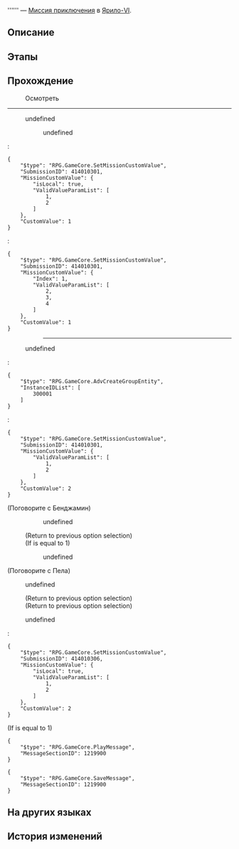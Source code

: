 {{Дополнить|Диалоги.}}
{{Миссия Инфобокс
|id              = 4140103
|Название        = 
|Изображение     = Миссия Освоения .png
|Тип             = Миссия приключения
|События         = 
|Глава           = 
|Условия         = Завершена [[Продолжение Освоения]] ''[[Рынок будущего II]]''
|Персонажи       = Бенджамин; Пела; Первопроходец
|СтартЛокация    = Столп творения
|Мир             = Ярило-VI
|Локации         = Столп творения
|Предыдущая      = 
|Следующая       = 
|Награды         = Журнал приключений*2; Shield (Item)*20; Кредиты*3 000
}}
'''''' — [[Миссия приключения]] в [[Ярило-VI]].

==Описание==
{{Описание|<!--официальное описание из Перекрёстка судеб-->}}

==Этапы==


==Прохождение==
{{Дополнить}}


:{{Диалог|?}} Осмотреть
----
<!--Unknown TalkSentence: 414030001-->
:{{Диалог|Стрелка}} undefined
:<!--Unknown TalkSentence: 414030004-->
:<!--Unknown TalkSentence: 414030005-->
:<!--Unknown TalkSentence: 414030007-->
::{{Чёрный экран|undefined}}
:<!--Unknown TalkSentence: 414030009-->
:<!--Unknown TalkSentence: 414030010-->
:<!--Unknown TalkSentence: 414030056-->
:<!--Unknown TalkSentence: 414030011-->
::{{Диалог|Стрелка}} undefined
:<!--Unknown TalkSentence: 414030014-->
:<!--Unknown TalkSentence: 414030015-->
:<!--Unknown TalkSentence: 414030016-->
:<pre>{
	"$type": "RPG.GameCore.SetMissionCustomValue",
	"SubmissionID": 414010301,
	"MissionCustomValue": {
		"isLocal": true,
		"ValidValueParamList": [
			1,
			2
		]
	},
	"CustomValue": 1
}</pre>
:<pre>{
	"$type": "RPG.GameCore.SetMissionCustomValue",
	"SubmissionID": 414010301,
	"MissionCustomValue": {
		"Index": 1,
		"ValidValueParamList": [
			2,
			3,
			4
		]
	},
	"CustomValue": 1
}</pre>
::----
:{{Диалог|Выход}} undefined
:<pre>{
	"$type": "RPG.GameCore.AdvCreateGroupEntity",
	"InstanceIDList": [
		300001
	]
}</pre>
:<pre>{
	"$type": "RPG.GameCore.SetMissionCustomValue",
	"SubmissionID": 414010301,
	"MissionCustomValue": {
		"ValidValueParamList": [
			1,
			2
		]
	},
	"CustomValue": 2
}</pre>



;(Поговорите с Бенджамин)
<!--Unknown TalkSentence: 414030032-->
::{{Диалог|Стрелка}} undefined
:<!--Unknown TalkSentence: 414030034-->
:;(Return to previous option selection)
:;(If {{F|MissionCV-4140103-5}} is equal to 1)
<!--Unknown TalkSentence: 414030039-->
::{{Диалог|Выход}} undefined
:<!--Unknown TalkSentence: 414030041-->

;(Поговорите с Пела)
<!--Unknown TalkSentence: 414030042-->
:{{Диалог|Стрелка}} undefined
:<!--Unknown TalkSentence: 414030044-->
:;(Return to previous option selection)
:;(Return to previous option selection)
:{{Диалог|Выход}} undefined
:<!--Unknown TalkSentence: 414030055-->
:<pre>{
	"$type": "RPG.GameCore.SetMissionCustomValue",
	"SubmissionID": 414010306,
	"MissionCustomValue": {
		"isLocal": true,
		"ValidValueParamList": [
			1,
			2
		]
	},
	"CustomValue": 2
}</pre>
;(If {{F|MissionCV-4140103-undefined}} is equal to 1)
<pre>{
	"$type": "RPG.GameCore.PlayMessage",
	"MessageSectionID": 1219900
}</pre>
<pre>{
	"$type": "RPG.GameCore.SaveMessage",
	"MessageSectionID": 1219900
}</pre>
{{Диалог Конец}}

==На других языках==
{{На других языках
|en   = 
|zhs  = 
|zht  = 
|ja   = 
|ko   = 
|es   = 
|fr   = 
|ru   = 
|th   = 
|vi   = 
|de   = 
|id   = 
|pt   = 
}}

==История изменений==
{{История изменений|2.7}}
